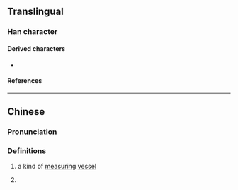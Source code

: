 {{character info}}
==Translingual==

===Han character===
{{Han char|rn=68|rad=斗|as=09|sn=13|four=74400|canj=HOYJ|ids=⿰臾斗}}

====Derived characters====
* {{l|mul|[[𫿷]]}}

====References====
{{Han ref|kx=0478.180|dkj=13516|dj=0837.060|hdz=32255.040|uh=659E}}

----

==Chinese==
{{zh-forms}}

===Pronunciation===
{{zh-pron
|m=yǔ
|c=jyu5
|mc=y
|oc=y
|cat=n,cls
}}

===Definitions===
{{zh-hanzi}}

# {{lb|zh|historical}} a kind of [[measuring]] [[vessel]]
# {{lb|zh|historical}} {{zh-alt-form|庾|(a unit of volume)}}